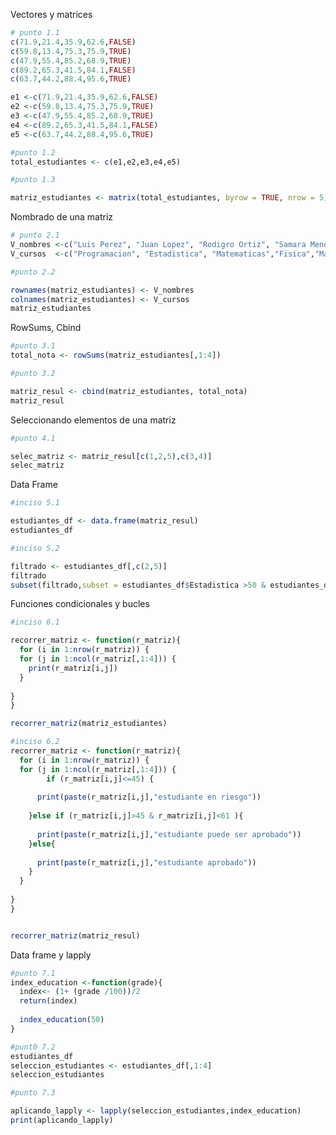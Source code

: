 Vectores y matrices


```r
# punto 1.1
c(71.9,21.4,35.9,62.6,FALSE)
c(59.8,13.4,75.3,75.9,TRUE)
c(47.9,55.4,85.2,68.9,TRUE)
c(89.2,65.3,41.5,84.1,FALSE)
c(63.7,44.2,88.4,95.6,TRUE)

e1 <-c(71.9,21.4,35.9,62.6,FALSE)
e2 <-c(59.8,13.4,75.3,75.9,TRUE)
e3 <-c(47.9,55.4,85.2,68.9,TRUE)
e4 <-c(89.2,65.3,41.5,84.1,FALSE)
e5 <-c(63.7,44.2,88.4,95.6,TRUE)

#punto 1.2
total_estudiantes <- c(e1,e2,e3,e4,e5)

#punto 1.3

matriz_estudiantes <- matrix(total_estudiantes, byrow = TRUE, nrow = 5)

```
Nombrado de una matriz

```r
# punto 2.1
V_nombres <-c("Luis Perez", "Juan Lopez", "Rodigro Ortiz", "Samara Mendez", "Lucia Castro")
V_cursos  <-c("Programacion", "Estadistica", "Matematicas","Fisica","Mayoria_Edad")

#punto 2.2

rownames(matriz_estudiantes) <- V_nombres
colnames(matriz_estudiantes) <- V_cursos
matriz_estudiantes
```
RowSums, Cbind
```r
#punto 3.1
total_nota <- rowSums(matriz_estudiantes[,1:4])

#punto 3.2

matriz_resul <- cbind(matriz_estudiantes, total_nota)
matriz_resul

```
Seleccionando elementos de una matriz

```r

#punto 4.1

selec_matriz <- matriz_resul[c(1,2,5),c(3,4)]
selec_matriz

```
Data Frame
```r
#inciso 5.1

estudiantes_df <- data.frame(matriz_resul)
estudiantes_df

#inciso 5.2

filtrado <- estudiantes_df[,c(2,5)]
filtrado
subset(filtrado,subset = estudiantes_df$Estadistica >50 & estudiantes_df$Mayoria_Edad==1)

```
Funciones condicionales y bucles

```r
#inciso 6.1

recorrer_matriz <- function(r_matriz){
  for (i in 1:nrow(r_matriz)) {
  for (j in 1:ncol(r_matriz[,1:4])) {
    print(r_matriz[i,j])
  }
  
}
}

recorrer_matriz(matriz_estudiantes)

#inciso 6.2
recorrer_matriz <- function(r_matriz){
  for (i in 1:nrow(r_matriz)) {
  for (j in 1:ncol(r_matriz[,1:4])) {
        if (r_matriz[i,j]<=45) {
      
      print(paste(r_matriz[i,j],"estudiante en riesgo"))
      
    }else if (r_matriz[i,j]>45 & r_matriz[i,j]<61 ){
      
      print(paste(r_matriz[i,j],"estudiante puede ser aprobado"))
    }else{
      
      print(paste(r_matriz[i,j],"estudiante aprobado"))
    }
  }
  
}
}


recorrer_matriz(matriz_resul)

```
Data frame y lapply
```r
#punto 7.1
index_education <-function(grade){
  index<- (1+ (grade /100))/2
  return(index)
  
  index_education(50)
}

#punt0 7.2
estudiantes_df
seleccion_estudiantes <- estudiantes_df[,1:4]
seleccion_estudiantes

#punto 7.3

aplicando_lapply <- lapply(seleccion_estudiantes,index_education)
print(aplicando_lapply)

```



